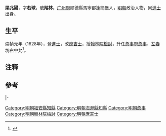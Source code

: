 '''梁兆陽'''，字'''若球'''，號'''階林'''，[[广州府|广州府]]顺德縣馬寧都逢簡堡{{efn|今[[顺德區|顺德區]][[杏坛镇|杏坛镇]]逢简}}人，[[明朝|明朝]]政治人物，同[[進士|進士]]出身。

== 生平 ==
崇禎元年（1628年），登[[進士|進士]]，改[[庶吉士|庶吉士]]，授[[翰林院|翰林院]][[檢討|檢討]]，升任[[詹事府|詹事府]][[詹事|詹事]]、[[左春坊|左春坊]]右中允<ref>{{cite web|title=杏坛镇历代进士名录|url=http://xingtan.shunde.gov.cn/data/main.php?id=3373-4180470|publisher=杏坛镇宣传文体办公室|accessdate=2013-08-23|archive-date=2015-06-17|archive-url=https://web.archive.org/web/20150617122736/http://xingtan.shunde.gov.cn/data/main.php?id=3373-4180470|dead-url=yes}}</ref>。

==注释==
{{notelist|iger=}}

==參考==
{{reflist}}

{{start box}}
{{s-off}}
{{s-before|[[許立|許立]]}}
{{s-title|明朝福安縣知縣|1629年－1631年}}
{{s-after|[[巫三祝|巫三祝]]}}
|-
{{s-before|[[余應桂|余應桂]]}}
{{s-title|明朝海澄縣知縣|1631年－1634年}}
{{s-after|[[金汝礪|金汝礪]]}}
{{end box}}

{{崇禎元年戊辰科殿試金榜}}

{{Authority control}}

{{DEFAULTSORT:Liang梁}}
[[Category:明朝福安縣知縣|Category:明朝福安縣知縣]]
[[Category:明朝海澄縣知縣|Category:明朝海澄縣知縣]]
[[Category:明朝詹事|Category:明朝詹事]]
[[Category:明朝翰林院檢討|Category:明朝翰林院檢討]]
[[Category:明朝庶吉士|Category:明朝庶吉士]]


{{明朝人物小作品}}